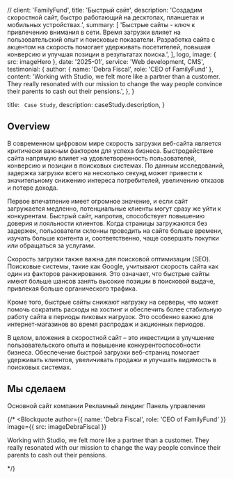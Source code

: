 
  // client: 'FamilyFund',
  title: 'Быстрый сайт',
  description:
    'Создадим скоростной сайт, быстро работающий на десктопах, планшетах и мобильных устройствах.',
  summary: [
    'Быстрые сайты - ключ к привлечению внимания в сети. Время загрузки влияет на пользовательский опыт и поисковые показатели. Разработка сайта с акцентом на скорость помогает удерживать посетителей, повышая конверсию и улучшая позиции в результатах поиска.',
  ],
  logo,
  image: { src: imageHero },
  date: '2025-01',
  service: 'Web development, CMS',
  testimonial: {
    author: { name: 'Debra Fiscal', role: 'CEO of FamilyFund' },
    content:
      'Working with Studio, we felt more like a partner than a customer. They really resonated with our mission to change the way people convince their parents to cash out their pensions.',
  },
}

  title: ` Case Study`,
  description: caseStudy.description,
}

## Overview

В современном цифровом мире скорость загрузки веб-сайта является критически важным фактором для успеха бизнеса. Быстродействие сайта напрямую влияет на удовлетворенность пользователей, конверсию и позиции в поисковых системах. По данным исследований, задержка загрузки всего на несколько секунд может привести к значительному снижению интереса потребителей, увеличению отказов и потере дохода.

Первое впечатление имеет огромное значение, и если сайт загружается медленно, потенциальные клиенты могут сразу же уйти к конкурентам. Быстрый сайт, напротив, способствует повышению доверия и лояльности клиентов. Когда страницы загружаются без задержек, пользователи склонны проводить на сайте больше времени, изучать больше контента и, соответственно, чаще совершать покупки или обращаться за услугами.

Скорость загрузки также важна для поисковой оптимизации (SEO). Поисковые системы, такие как Google, учитывают скорость сайта как один из факторов ранжирования. Это означает, что быстрые сайты имеют больше шансов занять высокие позиции в поисковой выдаче, привлекая больше органического трафика.

Кроме того, быстрые сайты снижают нагрузку на серверы, что может помочь сократить расходы на хостинг и обеспечить более стабильную работу сайта в периоды пиковых нагрузок. Это особенно важно для интернет-магазинов во время распродаж и акционных периодов.

В целом, вложения в скоростной сайт – это инвестиции в улучшение пользовательского опыта и повышение конкурентоспособности бизнеса. Обеспечение быстрой загрузки веб-страниц помогает удерживать клиентов, увеличивать продажи и улучшать видимость в поисковых системах.

## Мы сделаем

<TagList>
  <TagListItem>Основной сайт компании</TagListItem>
  <TagListItem>Рекламный лендинг</TagListItem>
  <TagListItem>Панель управления</TagListItem>
</TagList>

{/* <Blockquote
  author={{ name: 'Debra Fiscal', role: 'CEO of FamilyFund' }}
  image={{ src: imageDebraFiscal }}
>
  Working with Studio, we felt more like a partner than a customer. They really
  resonated with our mission to change the way people convince their parents to
  cash out their pensions.
</Blockquote> */}

<StatList>
  <StatListItem value="100%" label="Новые технологии" />
  <StatListItem value=">90" label="Тест Lighthouse" />
  <StatListItem value="10x" label="Скорость загрузки страниц" />
  <StatListItem value="+" label="Оптимизация под смартфоны" />
</StatList>
